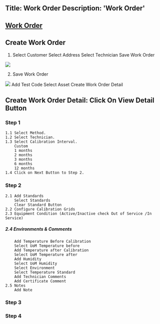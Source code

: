 Title: Work Order
Description: 'Work Order'
---
##  <a href="Work Order.mdx">Work Order</a> 

## Create Work Order

1. 
	Select Customer
	Select Address
	Select Technician
	Save Work Order

<img  src="/images/Work-Order/WorkOrder-Create-Form.png">

2. Save Work Order

<img  src="/images/Work-Order/WorkOrder-Create-Form-Ejem.gif">
	Add Test Code
	Select Asset
	Create Work Order Detail

## Create Work Order Detail: Click On View Detail Button

### Step 1
	1.1 Select Method.
	1.2 Select Technician.
	1.3 Select Calibration Interval.
		Custom
		1 months
		2 months
		3 months
		6 months
		12 months
	1.4 Click on Next Button to Step 2.

### Step 2
	2.1 Add Standards
		Select Standards
		Clear Standard Button
	2.2 Configure Calibration Grids
	2.3 Equipment Condition (Active/Inactive check Out of Service /In Service)
##### 	2.4 Environments & Comments
		Add Temperature Before Calibration
		Select UoM Temperature before
		Add Temperature after Calibration
		Select UoM Temperature after
		Add Humidity
		Select UoM Humidity
		Select Environment
		Select Temperature Standard
		Add Technician Comments
		Add Certificate Comment
	2.5 Notes
		Add Note
### Step 3

### Step 4